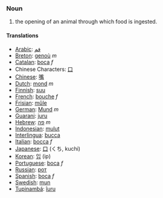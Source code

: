 === Noun ===

#the opening of an animal through which food is ingested.

==== Translations ====

*[[Arabic]]: [[فم]]
*[[Breton]]: [[genoù]] ''m''
*[[Catalan]]: [[boca]] ''f''
*Chinese Characters: [[口]]
*[[Chinese]]: [[嘴]]
*[[Dutch]]: [[mond]] ''m''
*[[Finnish]]: [[suu]]
*[[French]]: [[bouche]] ''f''
*[[Frisian]]: [[mûle]]
*[[German]]: [[Mund]] ''m''
*[[Guarani]]: [[juru]]
*[[Hebrew]]: [[פה]] ''m''
*[[Indonesian]]: [[mulut]]
*[[Interlingua]]: [[bucca]]
*[[Italian]]: [[bocca]] ''f''
*[[Japanese]]: [[口]] (くち, kuchi)
*[[Korean]]: [[입]] (ip)
*[[Portuguese]]: [[boca]] ''f''
*[[Russian]]: [[рот]]
*[[Spanish]]: [[boca]] ''f''
*[[Swedish]]: [[mun]]
*[[Tupinambá]]: [[îuru]]